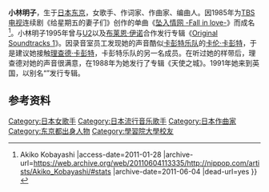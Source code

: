 {{Japanese|japanese=小林 明子|kana=こばやし あきこ|romaji=Kobayashi Akiko}}
'''小林明子'''{{BD|1958年|11月5日|}}，生于[[日本|日本]][[东京|东京]]，女歌手、作词家、作曲家、编曲人。因1985年为[[TBS电视|TBS电视]]连续剧《给星期五的妻子们》创作的单曲《[[坠入情网_-Fall_in_love-|坠入情网 -Fall in love-]]》而成名<ref>{{Cite web |url=http://nippop.com/artists/Akiko_Kobayashi/#stats |title=Nippop {{!}} Akiko Kobayashi |access-date=2011-01-28 |archive-url=https://web.archive.org/web/20110604113335/http://nippop.com/artists/Akiko_Kobayashi/#stats |archive-date=2011-06-04 |dead-url=yes }}</ref>。小林明子1995年曾与[[U2|U2]]以及[[布莱恩·伊诺|布莱恩·伊诺]]合作发行专辑《[[Original_Soundtracks_1|Original Soundtracks 1]]》。因录音室员工发现她的声音酷似[[卡彭特乐队|卡彭特乐队]]的[[卡伦·卡彭特|卡伦·卡彭特]]，于是建议她接触[[理查德·卡彭特|理查德·卡彭特]]，卡彭特乐队的另一名成员。在听过她的样带后，理查德对她的声音很满意，在1988年为她发行了专辑《天使之城》。1991年她来到英国，以别名“{{lang|en|Holi}}”发行专辑。
==参考资料==
{{reflist}}

{{DEFAULTSORT:Kobayashi Akiko}}
[[Category:日本女歌手|Category:日本女歌手]]
[[Category:日本流行音乐歌手|Category:日本流行音乐歌手]]
[[Category:日本作曲家|Category:日本作曲家]]
[[Category:东京都出身人物|Category:东京都出身人物]]
[[Category:學習院大學校友|Category:學習院大學校友]]